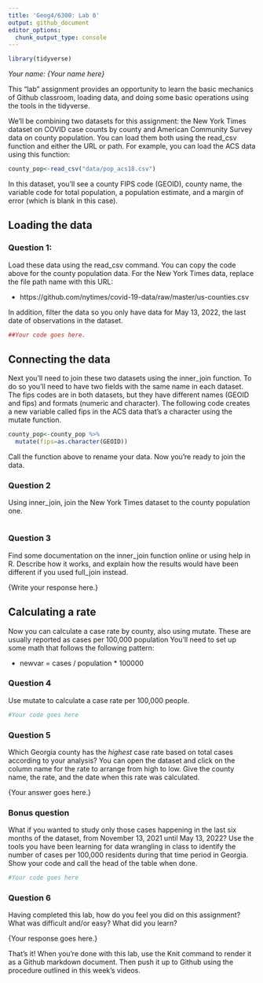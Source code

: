 ```yaml
---
title: 'Geog4/6300: Lab 0'
output: github_document
editor_options: 
  chunk_output_type: console
---
```


```r
library(tidyverse)
```

*Your name: {Your name here}*

This "lab" assignment provides an opportunity to learn the basic mechanics of Github classroom, loading data, and doing some basic operations using the tools in the tidyverse. 

We'll be combining two datasets for this assignment: the New York Times dataset on COVID case counts by county and American Community Survey data on county population. You can load them both using the read_csv function and either the URL or path. For example, you can load the ACS data using this function:

```r
county_pop<-read_csv("data/pop_acs18.csv")
```

In this dataset, you'll see a county FIPS code (GEOID), county name, the variable code for total population, a population estimate, and a margin of error (which is blank in this case). 

## Loading the data

### Question 1:
Load these data using the read_csv command. You can copy the code above for the county population data. For the New York Times data, replace the file path name with this URL:

* https://github.com/nytimes/covid-19-data/raw/master/us-counties.csv

In addition, filter the data so you only have data for May 13, 2022, the last date of observations in the dataset.

```r
##Your code goes here.
```

## Connecting the data

Next you'll need to join these two datasets using the inner_join function. To do so you'll need to have two fields with the same name in each dataset. The fips codes are in both datasets, but they have different names (GEOID and fips) and formats (numeric and character). The following code creates a new variable called fips in the ACS data that's a character using the mutate function.

```r
county_pop<-county_pop %>%
  mutate(fips=as.character(GEOID))
```

Call the function above to rename your data. Now you're ready to join the data.

### Question 2
Using inner_join, join the New York Times dataset to the county population one. 

```r

```

### Question 3
Find some documentation on the inner_join function online or using help in R. Describe how it works, and explain how the results would have been different if you used full_join instead.

{Write your response here.}

## Calculating a rate
Now you can calculate a case rate by county, also using mutate. These are usually reported as cases per 100,000 population You'll need to set up some math that follows the following pattern:

* newvar = cases / population * 100000

### Question 4
Use mutate to calculate a case rate per 100,000 people.

```r
#Your code goes here
```

### Question 5
Which Georgia county has the *highest* case rate based on total cases according to your analysis? You can open the dataset and click on the column name for the rate to arrange from high to low. Give the county name, the rate, and the date when this rate was calculated.

{Your answer goes here.}


### Bonus question
What if you wanted to study only those cases happening in the last six months of the dataset, from November 13, 2021 until May 13, 2022? Use the tools you have been learning for data wrangling in class to identify the number of cases per 100,000 residents during that time period in Georgia. Show your code and call the head of the table when done.

```r
#Your code goes here
```

### Question 6
Having completed this lab, how do you feel you did on this assignment? What was difficult and/or easy? What did you learn?

{Your response goes here.}

That's it! When you're done with this lab, use the Knit command to render it as a Github markdown document. Then push it up to Github using the procedure outlined in this week's videos.
